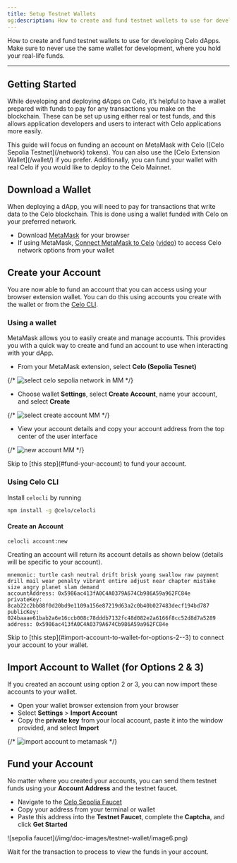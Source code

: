 ```yaml
---
title: Setup Testnet Wallets
og:description: How to create and fund testnet wallets to use for developing Celo dApps.
---
```


How to create and fund testnet wallets to use for developing Celo dApps. Make sure to never use the same wallet for development, where you hold your real-life funds.

---

## Getting Started

While developing and deploying dApps on Celo, it’s helpful to have a wallet prepared with funds to pay for any transactions you make on the blockchain. These can be set up using either real or test funds, and this allows application developers and users to interact with Celo applications more easily.

<Tip>
This guide will focus on funding an account on MetaMask with Celo ([Celo Sepolia Testnet](/network) tokens). You can also use the [Celo Extension Wallet](/wallet/) if you prefer. Additionally, you can fund your wallet with real Celo if you would like to deploy to the Celo Mainnet.
</Tip>

## Download a Wallet

When deploying a dApp, you will need to pay for transactions that write data to the Celo blockchain. This is done using a wallet funded with Celo on your preferred network.

- Download [MetaMask](https://metamask.io/) for your browser
- If using MetaMask, [Connect MetaMask to Celo](/wallet/metamask/use) ([video](https://www.youtube.com/watch?v=JLHeCb01fzs)) to access Celo network options from your wallet

## Create your Account

You are now able to fund an account that you can access using your browser extension wallet. You can do this using accounts you create with the wallet or from the [Celo CLI](/cli/).

### Using a wallet

MetaMask allows you to easily create and manage accounts. This provides you with a quick way to create and fund an account to use when interacting with your dApp.

- From your MetaMask extension, select **Celo (Sepolia Tesnet)**

{/* ![select celo sepolia network in MM](/img/doc-images/testnet-wallet/image1.png) */}

- Choose wallet **Settings**, select **Create Account**, name your account, and select **Create**

{/* ![select create account MM](/img/doc-images/testnet-wallet/image2.png) */}

- View your account details and copy your account address from the top center of the user interface

{/* ![new account MM](/img/doc-images/testnet-wallet/image3.png) */}

<Tip>
Skip to [this step](#fund-your-account) to fund your account.
</Tip>


### Using Celo CLI

Install `celocli` by running

```bash
npm install -g @celo/celocli
```

#### Create an Account

```bash
celocli account:new
```

Creating an account will return its account details as shown below (details will be specific to your account).

```shell
mnemonic: turtle cash neutral drift brisk young swallow raw payment drill mail wear penalty vibrant entire adjust near chapter mistake size angry planet slam demand
accountAddress: 0x5986ac413fA0C4A0379A674Cb986A59a962FC84e
privateKey: 8cab22c2bb08f0d20bd9e1109a156e87219d63a2c0b40b027483decf194bd787
publicKey: 024baaae61bab2a6e16ccb008c78dddb7132fc48d082e2a6166f8cc52d8d7a5289
address: 0x5986ac413fA0C4A0379A674Cb986A59a962FC84e
```

<Tip>
Skip to [this step](#import-account-to-wallet-for-options-2--3) to connect your account to your wallet.
</Tip>

## Import Account to Wallet (for Options 2 & 3)

If you created an account using option 2 or 3, you can now import these accounts to your wallet.

- Open your wallet browser extension from your browser
- Select **Settings** > **Import Account**
- Copy the **private key** from your local account, paste it into the window provided, and select **Import**

{/* ![import account to metamask](/img/doc-images/testnet-wallet/image5.png) */}

## Fund your Account

No matter where you created your accounts, you can send them testnet funds using your **Account Address** and the testnet faucet.

- Navigate to the [Celo Sepolia Faucet](https://faucet.celo.org/celo-sepolia)
- Copy your address from your terminal or wallet
- Paste this address into the **Testnet Faucet**, complete the **Captcha**, and click **Get Started**

<Frame>
![sepolia faucet](/img/doc-images/testnet-wallet/image6.png)
</Frame>

Wait for the transaction to process to view the funds in your account.
